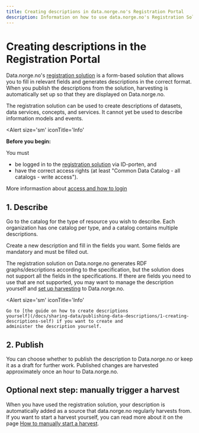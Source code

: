 ```yaml
---
title: Creating descriptions in data.norge.no's Registration Portal
description: Information on how to use data.norge.no's Registration Solution to create descriptions.
---
```


# Creating descriptions in the Registration Portal

Data.norge.no's [registration solution](https://registrering.fellesdatakatalog.digdir.no) is a form-based solution that allows you to fill in relevant fields and generates descriptions in the correct format. When you publish the descriptions from the solution, harvesting is automatically set up so that they are displayed on Data.norge.no.

The registration solution can be used to create descriptions of datasets, data services, concepts, and services. It cannot yet be used to describe information models and events.

<Alert
    size='sm'
    iconTitle='Info'
>
**Before you begin:**

You must

-   be logged in to the [registration solution](https://registrering.fellesdatakatalog.digdir.no) via ID-porten, and
-   have the correct access rights (at least "Common Data Catalog - all catalogs - write access").

More informastion about [access and how to login](/docs/sharing-data/login-and-access)

</Alert>

## 1. Describe

Go to the catalog for the type of resource you wish to describe. Each organization has one catalog per type, and a catalog contains multiple descriptions.

Create a new description and fill in the fields you want. Some fields are mandatory and must be filled out.

The registration solution on Data.norge.no generates RDF graphs/descriptions according to the specification, but the solution does not support all the fields in the specifications. If there are fields you need to use that are not supported, you may want to manage the description yourself and [set up harvesting](/docs/sharing-data/publishing-data-descriptions/3-publishing-descriptions) to Data.norge.no.

<Alert
    size='sm'
    iconTitle='Info'
>
    Go to [the guide on how to create descriptions
    yourself](/docs/sharing-data/publishing-data-descriptions/1-creating-descriptions-self) if you want to create and
    administer the description yourself.
</Alert>

## 2. Publish

You can choose whether to publish the description to Data.norge.no or keep it as a draft for further work. Published changes are harvested approximately once an hour to Data.norge.no.

## Optional next step: manually trigger a harvest

When you have used the registration solution, your description is automatically added as a source that data.norge.no regularly harvests from.
If you want to start a harvest yourself, you can read more about it on the page [How to manually start a harvest](/docs/sharing-data/publishing-data-descriptions/4-triggering-harvest).
